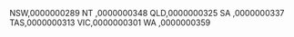 NSW,0000000289
NT ,0000000348
QLD,0000000325
SA ,0000000337
TAS,0000000313
VIC,0000000301
WA ,0000000359
